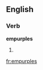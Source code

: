 
==English==

===Verb===
'''empurples'''

# {{third-person singular of|[[empurple]]}}

[[fr:empurples]]